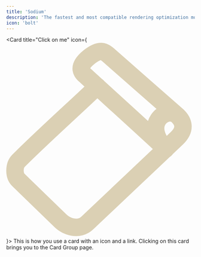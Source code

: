 ```yaml
---
title: 'Sodium'
description: 'The fastest and most compatible rendering optimization mod for Minecraft. Now available for both NeoForge and Fabric!'
icon: 'bolt'
---
```


<Card title="Click on me" icon={<svg width="100%" height="100%" viewBox="0 0 280 290" version="1.1" xmlns="http://www.w3.org/2000/svg" xmlns:xlink="http://www.w3.org/1999/xlink" xml:space="preserve" xmlns:serif="http://www.serif.com/" style="fill-rule:evenodd;clip-rule:evenodd;stroke-linecap:round;stroke-linejoin:round;stroke-miterlimit:1.5;">
  <g transform="matrix(1,0,0,1,-3302.43,-67.3276)">
    <g transform="matrix(0.564163,0,0,1.70346,1629.87,0)">
      <g transform="matrix(1.97801,-0.0501803,0.151517,0.655089,1678.7,-354.14)">
        <g>
          <path d="M820.011,761.092C798.277,738.875 754.809,694.442 734.36,673.389C729.774,668.668 723.992,663.75 708.535,674.369C688.629,688.043 700.073,696.251 703.288,699.785C711.508,708.824 787.411,788.803 800.523,803.818C802.95,806.597 780.243,781.318 793.957,764.065C799.444,757.163 811.985,752.043 820.011,761.092C826.534,768.447 830.658,779.178 816.559,790.826C791.91,811.191 714.618,873.211 689.659,893.792C677.105,904.144 661.053,896.143 653.827,887.719C646.269,878.908 623.211,853.212 602.539,829.646C596.999,823.332 598.393,810.031 604.753,804.545C639.873,774.253 696.704,730.787 716.673,713.831" style="fill:none;stroke:#dbd0b4;stroke-width:23.14px;"/>
        </g>
      </g>
    </g>
  </g>
</svg>}>
  This is how you use a card with an icon and a link. Clicking on this card
  brings you to the Card Group page.
</Card>
